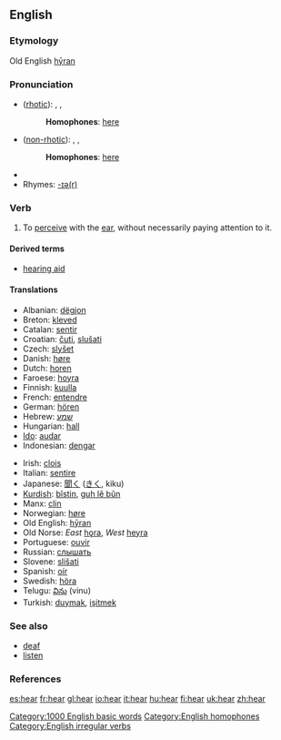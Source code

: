 ==English==

{{rank|state|says|wife|306|hear|least|person|case}}

===Etymology===
Old English [[hyran|hȳran]]

===Pronunciation===
*([[rhotic]]): {{AHD|hēr}}, {{IPA|/hiːr/}}, {{SAMPA|/hi:r/}}
*:'''Homophones''': [[here]]
*([[non-rhotic]]): {{AHD|hēə(r)}}, {{IPA|/hiːə(r)/}}, {{SAMPA|/hi:@(r)/}}
*:'''Homophones''': [[here]]
*{{audio|en-us-hear.ogg|Audio (US)}}
*Rhymes: [[Rhymes:English:-ɪə(r)|-ɪə(r)]]

===Verb===
{{en-verb|hears|hearing|heard}}

# To [[perceive]] with the [[ear]], without necessarily paying attention to it.

====Derived terms====
*[[hearing aid]]

====Translations====
{{top}}
*Albanian: [[dëgjon]]
*Breton: [[kleved]]
*Catalan: [[sentir]]
*Croatian: [[čuti]], [[slušati]]
*Czech: [[slyšet]]
*Danish: [[høre]]
*Dutch: [[horen]]
*Faroese: [[hoyra]]
*Finnish: [[kuulla]]
*French: [[entendre]]
*German: [[hören]]
*Hebrew: [[שמע]]
*Hungarian: [[hall]]
*[[Ido]]: [[audar]]
*Indonesian: [[dengar]]
{{mid}}
*Irish: [[clois]]
*Italian: [[sentire]]
*Japanese: [[聞く]] ([[きく]], kiku)
*[[Kurdish]]: [[bîstin]], [[guh lê bûn]]
*Manx: [[clin]]
*Norwegian: [[høre]]
*Old English: [[hyran|hȳran]]
*Old Norse: ''East'' [[hǫra]], ''West'' [[heyra]]
*Portuguese: [[ouvir]]
*Russian: [[слышать]]
*Slovene: [[slišati]]
*Spanish: [[oír]]
*Swedish: [[höra]]
*Telugu: [[విను]] (vinu)
*Turkish: [[duymak]], [[işitmek]]

{{bottom}}

===See also===
*[[deaf]]
*[[listen]]

===References===
{{R:Century 1911}}
{{R:Webster 1913}}

[[Category:1000 English basic words]]
[[Category:English homophones]]
[[Category:English irregular verbs]]

[[es:hear]]
[[fr:hear]]
[[gl:hear]]
[[io:hear]]
[[it:hear]]
[[hu:hear]]
[[fi:hear]]
[[uk:hear]]
[[zh:hear]]